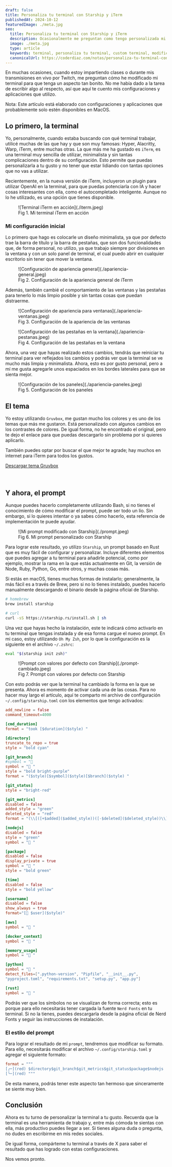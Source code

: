 ```yaml
---
draft: false
title: Personaliza tu terminal con Starship y iTerm
publishedAt: 2024-10-12
featuredImage: ./meta.jpg
seo:
  title: Personaliza tu terminal con Starship y iTerm
  description: Ocasionalmente me preguntan como tengo personalizada mi terminal y como hago que se vea tan bonita. En esta nota te muestro que utilizo y la configuración que tengo.
  image: ./meta.jpg
  type: article
  keywords: terminal, personaliza tu terminal, custom terminal, modificar terminal, starship, oh my zsh, enchulame la terminal, mi terminal, iterm 2, terminal macos
  canonicalUrl: https://coderdiaz.com/notas/personaliza-tu-terminal-con-iterm-starship/
---
```


En muchas ocasiones, cuando estoy impartiendo clases o durante mis transmisiones en vivo por Twitch, me preguntan cómo he modificado mi terminal para que tenga un aspecto tan bonito. No me había dado a la tarea de escribir algo al respecto, así que aquí te cuento mis configuraciones y aplicaciones que utilizo.

<Callout>
  Nota: Este artículo está elaborado con configuraciones y aplicaciones que probablemente solo estén disponibles en MacOS.
</Callout>

## Lo primero, la terminal
Yo, personalmente, cuando estaba buscando con qué terminal trabajar, utilicé muchas de las que hay y que son muy famosas: Hyper, Alacritty, Warp, iTerm, entre muchas otras. La que más me ha gustado es `iTerm`, es una terminal muy sencilla de utilizar, minimalista y sin tantas complicaciones dentro de su configuración. Esto permite que puedas personalizarla a tu gusto y no tener que estar lidiando con tantas opciones que no vas a utilizar.

Recientemente, en la nueva versión de iTerm, incluyeron un plugin para utilizar OpenAI en la terminal, para que puedas potenciarla con IA y hacer cosas interesantes con ella, como el autocompletado inteligente. Aunque no lo he utilizado, es una opción que tienes disponible.

<figure class="flex flex-col gap-4 not-prose md:-mx-10 my-6 md:my-12">
  <div class="relative">
    ![Terminal iTerm en acción](./iterm.jpeg)
  </div>
  <figcaption class="block font-medim text-sm text-tones-500 text-center w-full">
    Fig 1. Mi terminal iTerm en acción
  </figcaption>
</figure>

### Mi configuración inicial
Lo primero que hago es colocarle un diseño minimalista, ya que por defecto trae la barra de título y la barra de pestañas, que son dos funcionalidades que, de forma personal, no utilizo, ya que trabajo siempre por divisiones en la ventana y con un solo panel de terminal, el cual puedo abrir en cualquier escritorio sin tener que mover la ventana.

<figure class="flex flex-col gap-4 not-prose md:-mx-10 my-6 md:my-12">
  <div class="relative">
    ![Configuración de apariencia general](./apariencia-general.jpeg)
  </div>
  <figcaption class="block font-medim text-sm text-tones-500 text-center w-full">
    Fig 2. Configuración de la apariencia general de iTerm
  </figcaption>
</figure>

Además, también cambié el comportamiento de las ventanas y las pestañas para tenerlo lo más limpio posible y sin tantas cosas que puedan distraerme.

<figure class="flex flex-col gap-4 not-prose md:-mx-10 my-6 md:my-12">
  <div class="relative">
    ![Configuración de apariencia para ventanas](./apariencia-ventanas.jpeg)
  </div>
  <figcaption class="block font-medim text-sm text-tones-500 text-center w-full">
    Fig 3. Configuración de la apariencia de las ventanas
  </figcaption>
</figure>

<figure class="flex flex-col gap-4 not-prose md:-mx-10 my-6 md:my-12">
  <div class="relative">
    ![Configuración de las pestañas en la ventana](./apariencia-pestanas.jpeg)
  </div>
  <figcaption class="block font-medim text-sm text-tones-500 text-center w-full">
    Fig 4. Configuración de las pestañas en la ventana
  </figcaption>
</figure>

Ahora, una vez que hayas realizado estos cambios, tendrás que reiniciar tu terminal para ver reflejados los cambios y podrás ver que la terminal se ve mucho más limpia y minimalista. Ahora, esto es por gusto personal, pero a mí me gusta agregarle unos espaciados en los bordes laterales para que se sienta mejor.

<figure class="flex flex-col gap-4 not-prose md:-mx-10 my-6 md:my-12">
  <div class="relative">
    ![Configuración de los paneles](./apariencia-paneles.jpeg)
  </div>
  <figcaption class="block font-medim text-sm text-tones-500 text-center w-full">
    Fig 5. Configuración de los paneles
  </figcaption>
</figure>

## El tema
Yo estoy utilizando `Gruvbox`, me gustan mucho los colores y es uno de los temas que más me gustaron. Está personalizado con algunos cambios en los contrastes de colores. De igual forma, no he encontrado el original, pero te dejo el enlace para que puedas descargarlo sin problema por si quieres aplicarlo.

También puedes optar por buscar el que mejor te agrade; hay muchos en internet para iTerm para todos los gustos.
<br />

<a href="https://coderdiaz.com/Gruvbox.itermcolors" rel="noreferrer" class="my-4 w-full md:w-max px-6 py-3 text-center rounded-full bg-accent-400 text-accent-1000 font-semibold transition hover:bg-accent-400/75 no-underline">Descargar tema Gruvbox</a>
<br />
<br />
<br />

<Separator />

## Y ahora, el prompt

Aunque puedes hacerlo completamente utilizando Bash, si no tienes el conocimiento de cómo modificar el prompt, puede ser todo un lío. Sin embargo, si lo quieres intentar o ya sabes cómo hacerlo, esta referencia de implementación te puede ayudar.

<figure class="flex flex-col gap-4 not-prose md:-mx-10 my-6 md:my-12">
  <div class="relative">
    ![Mi prompt modificado con Starship](./prompt.jpeg)
  </div>
  <figcaption class="block font-medim text-sm text-tones-500 text-center w-full">
    Fig 6. Mi prompt personalizado con Starship
  </figcaption>
</figure>

Para lograr este resultado, yo utilizo `Starship`, un prompt basado en Rust que es muy fácil de configurar y personalizar. Incluye diferentes elementos que puedes agregar a tu terminal para añadirle potencial, como por ejemplo, mostrar la rama en la que estás actualmente en Git, la versión de Node, Ruby, Python, Go, entre otros, y muchas cosas más.

Si estás en macOS, tienes muchas formas de instalarlo; generalmente, la más fácil es a través de Brew, pero si no lo tienes instalado, puedes hacerlo manualmente descargando el binario desde la página oficial de Starship.

```bash
# homebrew
brew install starship

# curl
curl -sS https://starship.rs/install.sh | sh
```

Una vez que hayas hecho la instalación, este te indicará cómo activarlo en tu terminal que tengas instalada y de esa forma cargue el nuevo prompt. En mi caso, estoy utilizando `Oh My Zsh`, por lo que la configuración es la siguiente en el archivo `~/.zshrc`:

```sh
eval "$(starship init zsh)"
```

<figure class="flex flex-col gap-4 not-prose md:-mx-10 my-6 md:my-12">
  <div class="relative">
    ![Prompt con valores por defecto con Starship](./prompt-cambiado.jpeg)
  </div>
  <figcaption class="block font-medim text-sm text-tones-500 text-center w-full">
    Fig 7. Prompt con valores por defecto con Starship
  </figcaption>
</figure>

Con esto podrás ver que la terminal ha cambiado la forma en la que se presenta. Ahora es momento de activar cada una de las cosas. Para no hacer muy largo el artículo, aquí te comparto mi archivo de configuración `~/.config/starship.toml` con los elementos que tengo activados:

```toml
add_newline = false
command_timeout=4000

[cmd_duration]
format = "took [$duration]($style) "

[directory]
truncate_to_repo = true
style = "bold cyan"

[git_branch]
#symbol = " 
symbol = " "
style = "bold bright-purple"
format = "($style)[$symbol]($style)[$branch]($style) "

[git_status]
style = "bright-red"

[git_metrics]
disabled = false
added_style = "green"
deleted_style = "red"
format = "(\\[([+$added]($added_style))([-$deleted]($deleted_style))\\])"

[nodejs]
disabled = false
style = "green"
symbol = " "

[package]
disabled = false
display_private = true
symbol = " "
style = "bold green"

[time]
disabled = false
style = "bold yellow"

[username]
disabled = false
show_always = true
format="[ $user]($style)"

[aws]
symbol = " "

[docker_context]
symbol = " "

[memory_usage]
symbol = " "

[python]
symbol = " "
detect_files=[".python-version", "Pipfile", "__init__.py", 
"pyproject.toml", "requirements.txt", "setup.py", "app.py"]

[rust]
symbol = " "
```

Podrás ver que los símbolos no se visualizan de forma correcta; esto es porque para ello necesitarás tener cargada la fuente `Nerd Fonts` en tu terminal. Si no la tienes, puedes descargarla desde la página oficial de Nerd Fonts y seguir las instrucciones de instalación.

### El estilo del prompt

Para lograr el resultado de mi `prompt`, tendremos que modificar su formato. Para ello, necesitarás modificar el archivo `~/.config/starship.toml` y agregar el siguiente formato:

```toml
format = """
[╭─](red) $directory$git_branch$git_metrics$git_status$package$nodejs
[╰─](red) """
```

De esta manera, podrás tener este aspecto tan hermoso que sinceramente se siente muy bien.

## Conclusión
Ahora es tu turno de personalizar la terminal a tu gusto. Recuerda que la terminal es una herramienta de trabajo y, entre más cómoda te sientas con ella, más productivo puedes llegar a ser. Si tienes alguna duda o pregunta, no dudes en escribirme en mis redes sociales.

De igual forma, compárteme tu terminal a través de X para saber el resultado que has logrado con estas configuraciones. 

Nos vemos pronto.